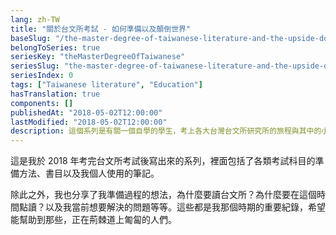 ```yaml
---
lang: zh-TW
title: "關於台文所考試 - 如何準備以及顛倒世界"
baseSlug: "/the-master-degree-of-taiwanese-literature-and-the-upside-down-world/outline"
belongToSeries: true
seriesKey: "theMasterDegreeOfTaiwanese"
seriesSlug: "the-master-degree-of-taiwanese-literature-and-the-upside-down-world"
seriesIndex: 0
tags: ["Taiwanese literature", "Education"]
hasTranslation: true
components: []
publishedAt: "2018-05-02T12:00:00"
lastModified: "2018-05-02T12:00:00"
description: 這個系列是有關一個自學的學生，考上各大台灣台文所研究所的旅程與其中的小撇步
---
```


這是我於 2018 年考完台文所考試後寫出來的系列，裡面包括了各類考試科目的準備方法、書目以及我個人使用的筆記。

除此之外，我也分享了我準備過程的想法，為什麼要讀台文所？為什麼要在這個時間點讀？以及我當前想要解決的問題等等。這些都是我那個時期的重要紀錄，希望能幫助到那些，正在荊棘道上匍匐的人們。
